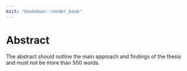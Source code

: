 ```yaml
---
knit: "bookdown::render_book"
---
```


# Abstract {-}

The abstract should outline the main approach and findings of the thesis and must not be more than 500 words.

\newpage
